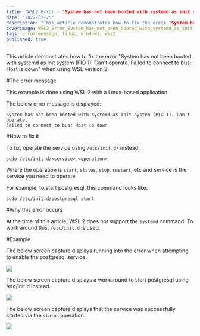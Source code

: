 ```yaml
---
title: "WSL2 Error - "System has not been booted with systemd as init system (PID 1). Can't operate.""
date: "2022-02-25"
description: "This article demonstrates how to fix the error "System has not been booted with systemd as init system (PID 1). Can't operate. Failed to connect to bus: Host is down" when using WSL version 2."
coverimage: WSL2_Error_System_has_not_been_booted_with_systemd_as_init_system.jpg
tags: error-message, linux, windows, wsl2
published: true
---
```


This article demonstrates how to fix the error "System has not been booted with systemd as init system (PID 1). Can't operate. Failed to connect to bus: Host is down" when using WSL version 2.

#The error message

This example is done using WSL 2 with a Linux-based application.

The below error message is displayed:

```
System has not been booted with systemd as init system (PID 1). Can't operate.
Failed to connect to bus: Host is down
```

#How to fix it

To fix, operate the service using `/etc/init.d/` instead:

```
sudo /etc/init.d/<service> <operation>
```

Where the operation is `start`, `status`, `stop`, `restart`, etc and service is the service you need to operate.

For example, to start postgresql, this command looks like:

```
sudo /etc/init.d/postgresql start
```

#Why this error occurs

At the time of this article, WSL 2 does not support the `systemd` command. To work around this, `/etc/init.d` is used. 

#Example

The below screen capture displays running into the error when attempting to enable the postgresql service.

![](f860de4c-277c-4b77-913b-ad08b27c3668.png)

The below screen capture displays a workaround to start postgresql using /etc/init.d instead.

![](3f989df5-1149-4223-b472-09b65c45499e.png)

The below screen capture displays that the service was successfully started via the `status` operation.

![](89efedbc-b091-4103-92ce-8b6e8d319b9b.png)